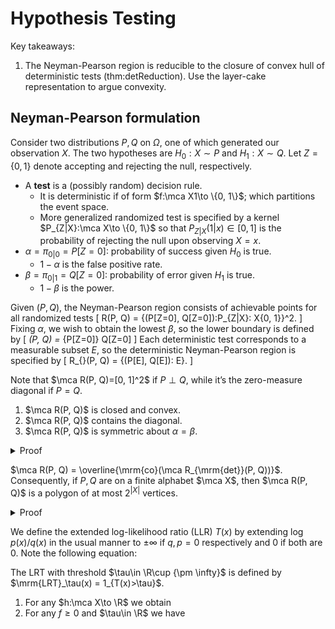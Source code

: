 # Hypothesis Testing

Key takeaways:

1. The Neyman-Pearson region is reducible to the 
    closure of convex hull of deterministic tests \ref(thm:detReduction). 
    Use the layer-cake representation to argue convexity. 

## Neyman-Pearson formulation {#npFormulation -}

:::{.definition name="NP formulation of BHT"}
Consider two distributions $P, Q$ on $\Omega$, one 
of which generated our observation $X$. 
The two hypotheses are $H_0:X\sim P$ and $H_1:X\sim Q$. 
Let $Z=\{0, 1\}$ denote accepting and rejecting 
the null, respectively. 

- A **test** is a (possibly random) decision rule. 
    - It is deterministic if of form $f:\mca X1\to \{0, 1\}$; 
    which partitions the event space. 
    - More generalized randomized test is specified by a 
    kernel $P_{Z|X}:\mca X\to \{0, 1\}$ so that $P_{Z|X}(1|x)\in [0, 1]$ 
    is the probability of rejecting the null upon observing $X=x$. 
- $\alpha = \pi_{0|0} = P[Z=0]$: probability of success given $H_0$ is true. 
    - $1 - \alpha$ is the false positive rate. 
- $\beta = \pi_{0|1} = Q[Z=0]$: probability of error given $H_1$ is true. 
    - $1-\beta$ is the power. 
:::

:::{.definition name="Neyman-Pearson region"}
Given $(P, Q)$, the Neyman-Pearson region consists of achievable 
points for all randomized tests 
\[ 
    \mca R(P, Q) = \{(P[Z=0], Q[Z=0]):\forall P_{Z|X}:
    \mca X\to \{0, 1\}\}\subset [0, 1]^2. 
\] 
Fixing $\alpha$, we wish to obtain the lowest $\beta$, so the 
lower boundary is defined by 
\[ 
    \beta_\alpha(P, Q) = \inf_{P[Z=0]\geq \alpha} Q[Z=0]
\] 
Each deterministic test corresponds to a measurable subset $E$, 
so the deterministic Neyman-Pearson region is specified by 
\[ 
    \mca R_{\mrm{det}}(P, Q) = \{(P[E], Q[E]): E\text{ measurable}\}. 
\] 
:::
Note that $\mca R(P, Q)=[0, 1]^2$ if $P\perp Q$, while it's the 
zero-measure diagonal if $P=Q$. 

:::{.proposition name="properties of the NP region"}

1. $\mca R(P, Q)$ is closed and convex. 
2. $\mca R(P, Q)$ contains the diagonal. 
3. $\mca R(P, Q)$ is symmetric about $\alpha=\beta$. 
:::
<details>
<summary>Proof</summary>
Given $(\alpha_0, \beta_0), (\alpha_1, \beta_1)\in \mca R(P, Q)$ 
corresponding to tests $P_{Z_0|X}, P_{Z_1|X}$, and randomizing between 
the two tests yield the desired convexity. Closeness is established later. 
Testing by random guessing $Z\sim \mrm{Ber}(1-\alpha)\perp X$ achieves 
$(\alpha, \alpha)$. To establish symmetry, $P_{1-Z|X}$ 
achieves $(1-\alpha, 1-\beta)$. 
</details>

:::{.theorem #detReduction name="reduction to deterministic tests"}
$\mca R(P, Q) = \overline{\mrm{co}(\mca R_{\mrm{det}}(P, Q))}$. 
Consequently, if $P, Q$ are on a finite alphabet $\mca X$, then 
$\mca R(P, Q)$ is a polygon of at most $2^{|X|}$ vertices. 
:::
<details>
<summary>Proof</summary>
To prove the nontrivial direction $\subset$, given any 
randomized $P_{Z|X}$, define $g:\mca X\to [0, 1]$ 
by $g(x) = P_{Z|X}(0|X)$, the 
\begin{align}
    P[Z=0] &= \sum_x g(x)P(x) = \Exp_P[g] = \int_0^1 P[g\geq t ]\, dt \\ 
    Q[Z=0] &= \Exp_Q[g] = \int_0^1 Q[g\geq t]\, dt 
\end{align}
The last inequality holds because for any nonnegative r.v, 
it has an integral representation in terms of indicator r.v's $1_{U\geq t}$ 
by $U = \int_0^\infty 1_{U\geq t}\, dt$ so 
\begin{align}
    \Exp[U] = \Exp\left[\int_0^\infty 1_{U\geq t}\, dt\right] 
    = \int_0^\infty \Exp[1_{U\geq t}]\, dt 
\end{align}
Thus $(P[Z=0], Q[Z=0])$ is a mixture of points 
$(P[g\geq t], Q[g\geq t])\in \mca R_{\mrm{det}}$ thus in the closure of 
the convex hull. 
</details> 

We define the extended log-likelihood ratio (LLR) $T(x)$ 
by extending $\log p(x)/q(x)$ in the usual 
manner to $\pm \infty$ if $q, p=0$ respectively and $0$ if both are $0$. 
Note the following equation: 
\begin{align}
    Q[T=t] &= \sum Q(x) 1\left[\log \df{P(x)}{Q(x)} = t\right] 
    = \sum Q(x) 1\left[e^t Q(x) = P(x)\right] \\ 
    &= e^{-t} \sum P(x) 1[e^t Q(x)=P(x)] = e^{-t}P[T=t]
\end{align}

:::{.definition name="likelihood ratio test"}
The LRT with threshold $\tau\in \R\cup {\pm \infty}$ is defined by 
$\mrm{LRT}_\tau(x) = 1_{T(x)>\tau}$. 
:::

:::{.theorem}

1. For any $h:\mca X\to \R$ we obtain 
\begin{align}
    \Exp_Q\left[h \cdot 1_{T\geq -\infty}\right] 
    &= \Exp_P[h\cdot e^{-T}] \\ 
    \Exp_P[h \cdot 1_{T<+\infty}] &= \Exp_Q[h e^T]
\end{align}
2. For any $f\geq 0$ and $\tau\in \R$ we have 
\begin{align}
    \Exp_Q[f \cdot 1_{T\geq \tau}] \leq 
    e^{-\tau} \Exp_P[f\cdot 1_{T\geq \tau}] 
    \leq 
    e^{-\tau} \Exp_P[f\cdot 1_{T\geq \tau}]
\end{align}
:::